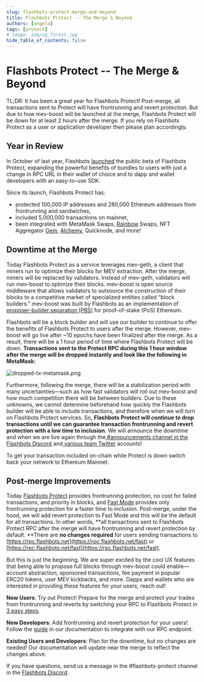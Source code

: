 ```yaml
---
slug: flashbots-protect-merge-and-beyond
title: Flashbots Protect -- The Merge & Beyond
authors: [angela]
tags: [protect]
# image: img/og_forest.jpg
hide_table_of_contents: false
---
```


# Flashbots Protect -- The Merge & Beyond

TL;DR: It has been a great year for Flashbots Protect! Post-merge, all transactions sent to Protect will have frontrunning and revert protection. But due to how mev-boost will be launched at the merge, Flashbots Protect will be down for at least 2 hours after the merge. If you rely on Flashbots Protect as a user or application developer then please plan accordingly.

<!--truncate-->

## Year in Review

In October of last year, Flashbots [launched](https://medium.com/flashbots/announcing-flashbots-protect-9e039e9f0aa3) the public beta of Flashbots Protect, expanding the powerful benefits of bundles to users with just a change in RPC URL in their wallet of choice and to dapp and wallet developers with an easy-to-use SDK.

Since its launch, Flashbots Protect has:

* protected 100,000 IP addresses and 280,000 Ethereum addresses from frontrunning and sandwiches,
* included 5,000,000 transactions on mainnet,
* been integrated with MetaMask Swaps, [Rainbow](https://twitter.com/rainbowdotme/status/1552359075580706821?s=20&t=zBhwtvqaoyvB2AHUZpZmgQ) Swaps, NFT Aggregator [Gem](https://www.notion.so/2e27baa0a0aa48a8834d06e5403e7db0), [Alchemy](https://docs.alchemy.com/reference/eth-sendprivatetransaction), Quicknode, and more!

## Downtime at the Merge

Today Flashbots Protect as a service leverages mev-geth, a client that miners run to optimize their blocks for MEV extraction. After the merge, miners will be replaced by validators. Instead of mev-geth, validators will run mev-boost to optimize their blocks. mev-boost is open source middleware that allows validators to outsource the construction of their blocks to a competitive market of specialized entities called “block builders.” mev-boost was built by Flashbots as an implementation of [proposer-builder separation (PBS)](https://ethresear.ch/t/proposer-block-builder-separation-friendly-fee-market-designs/9725) for proof-of-stake (PoS) Ethereum.

Flashbots will be a block builder and will use our builder to continue to offer the benefits of Flashbots Protect to users after the merge. However, mev-boost will go live after ~10 epochs have been finalized after the merge. As a result, there will be a 1 hour period of time where Flashbots Protect will be down. **Transactions sent to the Protect RPC during this 1 hour window after the merge will be dropped instantly and look like the following in MetaMask:**

![dropped-tx-metamask.png](/img/dropped-tx-metamask.png)

Furthermore, following the merge, there will be a stabilization period with many uncertainties—such as how fast validators will roll out mev-boost and how much competition there will be between builders. Due to these unknowns, we cannot determine beforehand how quickly the Flashbots builder will be able to include transactions, and therefore when we will turn on Flashbots Protect services. So, **Flashbots Protect will continue to drop transactions until we can guarantee transaction frontrunning and revert protection with a low time to inclusion**. We will announce the downtime and when we are live again through the[ #announcements channel in the Flashbots Discord](https://discord.gg/7hvTycdNcK) and[ various team Twitter](https://twitter.com/bertcmiller) accounts!

To get your transaction included on-chain while Protect is down switch back your network to Ethereum Mainnet.


## Post-merge Improvements

Today [Flashbots Protect](https://docs.flashbots.net/flashbots-protect/overview) provides frontrunning protection, no cost for failed transactions, and priority in blocks, and [Fast Mode](https://docs.flashbots.net/flashbots-protect/rpc/fast-mode) provides only frontrunning protection for a faster time to inclusion. Post-merge, under the hood, we will add revert protection to Fast Mode and this will be the default for all transactions. In other words, **all transactions sent to Flashbots Protect RPC after the merge will have frontrunning and revert protection by default. **There are **no changes required** for users sending transactions to [https://rpc.flashbots.net](https://rpc.flashbots.net/fast) or [https://rpc.flashbots.net/fast](https://rpc.flashbots.net/fast). 

But this is just the beginning. We are super excited by the cool UX features that being able to propose full blocks through mev-boost could enable—account abstraction, sponsored transactions, fee payment in popular ERC20 tokens, user MEV kickbacks, and more. Dapps and wallets who are interested in providing these features for your users, reach out!

**New Users**: Try out Protect! Prepare for the merge and protect your trades from frontrunning and reverts by switching your RPC to Flashbots Protect in [3 easy steps](https://docs.flashbots.net/flashbots-protect/rpc/quick-start#how-to-use-flashbots-protect-rpc-in-metamask).

**New Developers**: Add frontrunning and revert protection for your users! Follow the [guide](https://docs.flashbots.net/flashbots-auction/searchers/advanced/rpc-endpoint) in our documentation to integrate with our RPC endpoint.

**Existing Users and Developers**: Plan for the downtime, but no changes are needed! Our documentation will update near the merge to reflect the changes above.

If you have questions, send us a message in the #flashbots-protect channel in the [Flashbots Discord](https://discord.gg/7hvTycdNcK).
